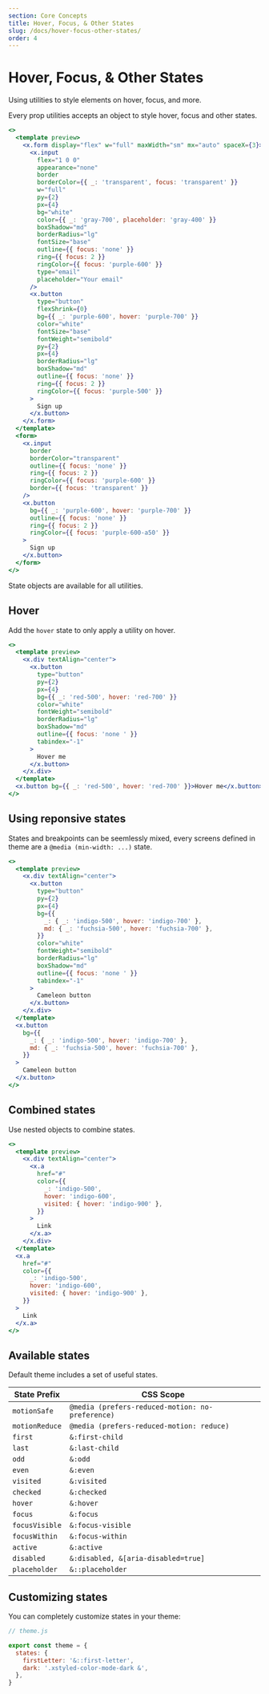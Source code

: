 ```yaml
---
section: Core Concepts
title: Hover, Focus, & Other States
slug: /docs/hover-focus-other-states/
order: 4
---
```


# Hover, Focus, & Other States

Using utilities to style elements on hover, focus, and more.

<carbon-ad />

Every prop utilities accepts an object to style hover, focus and other states.

```jsx preview color=purple
<>
  <template preview>
    <x.form display="flex" w="full" maxWidth="sm" mx="auto" spaceX={3}>
      <x.input
        flex="1 0 0"
        appearance="none"
        border
        borderColor={{ _: 'transparent', focus: 'transparent' }}
        w="full"
        py={2}
        px={4}
        bg="white"
        color={{ _: 'gray-700', placeholder: 'gray-400' }}
        boxShadow="md"
        borderRadius="lg"
        fontSize="base"
        outline={{ focus: 'none' }}
        ring={{ focus: 2 }}
        ringColor={{ focus: 'purple-600' }}
        type="email"
        placeholder="Your email"
      />
      <x.button
        type="button"
        flexShrink={0}
        bg={{ _: 'purple-600', hover: 'purple-700' }}
        color="white"
        fontSize="base"
        fontWeight="semibold"
        py={2}
        px={4}
        borderRadius="lg"
        boxShadow="md"
        outline={{ focus: 'none' }}
        ring={{ focus: 2 }}
        ringColor={{ focus: 'purple-500' }}
      >
        Sign up
      </x.button>
    </x.form>
  </template>
  <form>
    <x.input
      border
      borderColor="transparent"
      outline={{ focus: 'none' }}
      ring={{ focus: 2 }}
      ringColor={{ focus: 'purple-600' }}
      border={{ focus: 'transparent' }}
    />
    <x.button
      bg={{ _: 'purple-600', hover: 'purple-700' }}
      outline={{ focus: 'none' }}
      ring={{ focus: 2 }}
      ringColor={{ focus: 'purple-600-a50' }}
    >
      Sign up
    </x.button>
  </form>
</>
```

State objects are available for all utilities.

## Hover

Add the `hover` state to only apply a utility on hover.

```jsx preview color=red
<>
  <template preview>
    <x.div textAlign="center">
      <x.button
        type="button"
        py={2}
        px={4}
        bg={{ _: 'red-500', hover: 'red-700' }}
        color="white"
        fontWeight="semibold"
        borderRadius="lg"
        boxShadow="md"
        outline={{ focus: 'none ' }}
        tabindex="-1"
      >
        Hover me
      </x.button>
    </x.div>
  </template>
  <x.button bg={{ _: 'red-500', hover: 'red-700' }}>Hover me</x.button>
</>
```

## Using reponsive states

States and breakpoints can be seemlessly mixed, every screens defined in theme are a `@media (min-width: ...)` state.

```jsx preview color=fuchsia
<>
  <template preview>
    <x.div textAlign="center">
      <x.button
        type="button"
        py={2}
        px={4}
        bg={{
          _: { _: 'indigo-500', hover: 'indigo-700' },
          md: { _: 'fuchsia-500', hover: 'fuchsia-700' },
        }}
        color="white"
        fontWeight="semibold"
        borderRadius="lg"
        boxShadow="md"
        outline={{ focus: 'none ' }}
        tabindex="-1"
      >
        Cameleon button
      </x.button>
    </x.div>
  </template>
  <x.button
    bg={{
      _: { _: 'indigo-500', hover: 'indigo-700' },
      md: { _: 'fuchsia-500', hover: 'fuchsia-700' },
    }}
  >
    Cameleon button
  </x.button>
</>
```

## Combined states

Use nested objects to combine states.

```jsx preview color=indigo
<>
  <template preview>
    <x.div textAlign="center">
      <x.a
        href="#"
        color={{
          _: 'indigo-500',
          hover: 'indigo-600',
          visited: { hover: 'indigo-900' },
        }}
      >
        Link
      </x.a>
    </x.div>
  </template>
  <x.a
    href="#"
    color={{
      _: 'indigo-500',
      hover: 'indigo-600',
      visited: { hover: 'indigo-900' },
    }}
  >
    Link
  </x.a>
</>
```

## Available states

Default theme includes a set of useful states.

| State Prefix   | CSS Scope                                        |
| -------------- | ------------------------------------------------ |
| `motionSafe`   | `@media (prefers-reduced-motion: no-preference)` |
| `motionReduce` | `@media (prefers-reduced-motion: reduce)`        |
| `first`        | `&:first-child`                                  |
| `last`         | `&:last-child`                                   |
| `odd`          | `&:odd`                                          |
| `even`         | `&:even`                                         |
| `visited`      | `&:visited`                                      |
| `checked`      | `&:checked`                                      |
| `hover`        | `&:hover`                                        |
| `focus`        | `&:focus`                                        |
| `focusVisible` | `&:focus-visible`                                |
| `focusWithin`  | `&:focus-within`                                 |
| `active`       | `&:active`                                       |
| `disabled`     | `&:disabled, &[aria-disabled=true]`              |
| `placeholder`  | `&::placeholder`                                 |

## Customizing states

You can completely customize states in your theme:

```js
// theme.js

export const theme = {
  states: {
    firstLetter: '&::first-letter',
    dark: '.xstyled-color-mode-dark &',
  },
}
```
